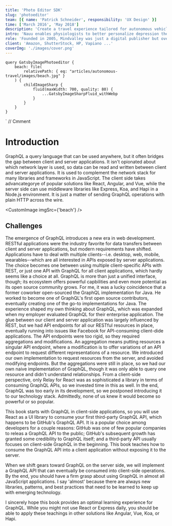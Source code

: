 ```yaml
---
title: 'Photo Editor SDK'
slug: 'photoeditor'
team: [{ name: 'Patrick Schneider', responsibility: 'UX Design' }]
time: ['March 2016', 'May 2018']
description: 'Create a travel experience tailored for autonomous vehicles.'
intro: 'Nauu enables physiologists to better personalize depression therapy and gives the patient feedback on the progress they make.'
role: 'Founded in 2005, Mindvalley was just a digital publisher but over the past 10 years the company expanded its business dramatically. Mindvalley has opened a few international branches, went offline organizing global events and meetups, started developing iOS/Android apps and learning platforms in-house.'
client: 'Amazon, ShutterStock, HP, Vapiano ...'
coverImg: './images/cover.png'
---
```



    query GatsbyImagePhotoeditor {
        beach: file(
            relativePath: { eq: "articles/autonomous-travel/images/beach.jpg" }
        ) {
            childImageSharp {
                fluid(maxWidth: 700, quality: 80) {
                    ...GatsbyImageSharpFluid_withWebp
                }
            }
        }
    }
`
// Cmment

# Introduction

GraphQL a query language that can be used anywhere, but it often bridges the gap between client and server applications. It isn't opionated about which network layer is used, so data can be read and written between client and server applications. It is used to complement the network stack for many libraries and frameworks in JavaScript. The client side takes advancategorye of popular solutions like React, Angular, and Vue, while the server side can use middleware libraries like Express, Koa, and Hapi in a Node.js environment. It is just a matter of sending GraphQL operations with plain HTTP across the wire.

<CustomImage imgSrc={'beach'} />

## Challenges

The emergence of GraphQL introduces a new era in web development. RESTful applications were the industry favorite for data transfers between client and server applications, but modern requirements have shifted. Applications have to deal with multiple clients--i.e. desktop, web, mobile, wearables--which are all interested in APIs exposed by server applications. The choice becomes one between using multiple client-specific APIs with REST, or just one API with GraphQL for all client applications, which hardly seems like a choice at all. GraphQL is more than just a unified interface, though; its ecosystem offers powerful capbilities and even more potential as its open source community grows.
For me, it was a lucky coincidence that a former coworker open-sourced the GraphQL implementation for Java. He worked to become one of GraphQL's first open source contributors, eventually creating one of the go-to implementations for Java. The experience shaped my own thinking about GraphQL, which was expanded when my employer evaluated GraphQL for their enterprise application. The glue between our client and server application was largely influenced by REST, but we had API endpoints for all our RESTful resources in place, eventually running into issues like Facebook for API-consuming client-dide applications. The API endpoints were too rigid, so they required aggregations and modifications. An aggregation means putting resources a singular API endpoint, where a modification is to offer variations of an API endpoint to request different representations of a resource. We introduced our own implementation to request resources from the server, and avoided modifying endpoints. But the aggregations were still in place, so we had our own naive implementation of GraphQL, though it was only able to query one resource and didn't understand relationships. From a client-side perspective, only Relay for React was as sophisticated a library in terms of consuming GraphQL APIs, so we invested time in this as well. In the end, GraphQL was too early in its development, so we postponed introducing it to our technology stack. Admittedly, none of us knew it would become so powerful or so popular.

This book starts with GraphQL in client-side applications, so you will use React as a UI library to consume your first third-party GraphQL API, which happens to be GitHub's GraphQL API. It is a popular choice among developers for a couple reasons: GitHub was one of few popular companies to releas a GraphQL API to the public; GitHub's subsequent growth has granted some credibility to GraphQL itself; and a third-party API usually focuses on client-side GraphQL in the beginning. This book teaches how to consume the GraphQL API into a client application without exposing it to the server.

When we shift gears toward GraphQL on the server side, we will implement a GraphQL API that can eventually be consumed into client-side operations. By the end, you should have a firm grasp about using GraphQL in almost all JavaScript applications. I say 'almost' because there are always new libraries, patterns, and best practices that need to be learned to keep up with emerging technology.

I sincerely hope this book provides an optimal learning experience for GraphQL. While you might not use React or Express daily, you should be able to apply these teachings in other solutions like Angular, Vue, Koa, or Hapi.
